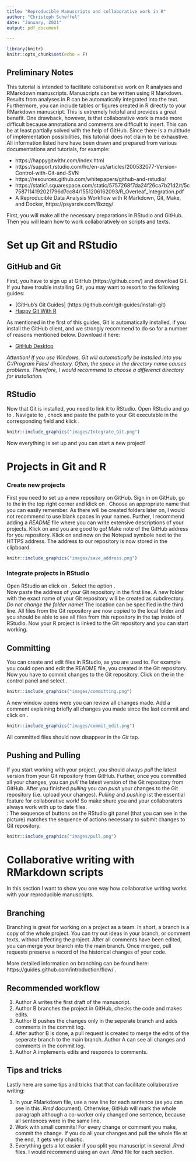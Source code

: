 ```yaml
---
title: "Reproducible Manuscripts and collaborative work in R"
author: "Christoph Scheffel"
date: "January, 2021"
output: pdf_document

---
```


```r
library(knitr)
knitr::opts_chunk$set(echo = F)


```

## Preliminary Notes

This tutorial is intended to facilitate collaborative work on R analyses and RMarkdown manuscripts. 
Manuscripts can be written using R Markdown. 
Results from analyses in R can be automatically integrated into the text. 
Furthermore, you can include tables or figures created in R directly to your RMarkdown manuscript. 
This is extremely helpful and provides a great benefit. 
One drawback, however, is that collaborative work is made more difficult because annotations and comments are difficult to insert.
This can be at least partially solved with the help of GitHub. 
Since there is a multitude of implementation possibilities, this tutorial does not claim to be exhaustive.
All information listed here have been drawn and prepared from various documentations and tutorials, for example:

* https://happygitwithr.com/index.html
* https://support.rstudio.com/hc/en-us/articles/200532077-Version-Control-with-Git-and-SVN
* https://resources.github.com/whitepapers/github-and-rstudio/
* https://static1.squarespace.com/static/5757268f7da24f26ca7b21d2/t/5c7587114192021796d7cc84/1551206162093/R_Overleaf_Integration.pdf
* A Reproducible Data Analysis Workflow with R Markdown, Git, Make, and Docker, https://psyarxiv.com/8xzqy/

First, you will make all the necessary preparations in RStudio and GitHub. 
Then you will learn how to work collaboratively on scripts and texts. 

\newpage
# Set up Git and RStudio

## GitHub and Git

First, you have to sign up at GitHub (https://github.com/) and download Git. If you have trouble installing Git, you may want to resort to the following guides:

- [GitHub's Git Guides] (https://github.com/git-guides/install-git)
- [Happy Git With R](https://happygitwithr.com/install-git.html) 

As mentioned in the first of this guides, Git is automatically installed, if you install the GitHub client, and we strongly recommend to do so for a number of reasons mentioned below. Download it here:

- [GitHub Desktop](https://desktop.github.com)

_Attention! If you use Windows, Git will automatically be installed into you C:/Program Files/ directory. Often, the space in the directory name causes problems._ 
_Therefore, I would recommend to choose a differenct directory for installation._

## RStudio

Now that Git is installed, you need to link it to RStudio. 
Open RStudio and go to \textsc{Tools -> Global Options}. 
Navigate to \textsc{Git/SVN}, check \textsc{Enable version control interface for RStudio projects} and paste the path to your Git executable in the corresponding field and klick \textsc{OK}.

```r
knitr::include_graphics("images/Integrate_Git.png")
``` 

Now everything is set up and you can start a new project!

\newpage
# Projects in Git and R

### Create new projects

First you need to set up a new repository on GitHub. 
Sign in on GitHub, go to the \textsc{+} in the top right corner and klick on \textsc{New repository}. 
Choose an appropriate name that you can easily remember. 
As there will be created folders later on, I would not recommend to use blank spaces in your names. 
Further, I recommend adding a _README_ file where you can write extensive descriptions of your projects. 
Klick on \textsc{Create Repository} and you are good to go! 
Make note of the GitHub address for you repository. Klick on \textsc{Code} and now on the Notepad symbole next to the HTTPS address. 
The address to our repository is now stored in the clipboard. 

```r
knitr::include_graphics("images/save_address.png")
``` 

### Integrate projects in RStudio

Open RStudio an click on \textsc{File -> New Project}. <!-- commend in RMarkdown-->
Select the option \textsc{Version Control -> Git}.  
Now paste the address of your Git repository in the first line. 
A new folder with the exact name of your Git repository will be created as subdirectory. 
_Do not change the folder name!_ 
The location can be specified in the third line. 
All files from the Git repository are now copied to the local folder and you should be able to see all files from this repository in the \textsc{FILES} tap inside of RStudio. 
Now your R project is linked to the Git repository and you can start working.

## Committing

You can create and edit files in RStudio, as you are used to. 
For example you could open and edit the README file, you created in the Git repository. Now you have to commit changes to the Git repository. 
Click on the  \textsc{Version Control button} in the control panel and select \textsc{Commit...}. 

```r
knitr::include_graphics("images/committing.png")
```
\newpage
A new window opens were you can review all changes made. 
Add a comment explaining briefly all changes you made since the last commit and click on \textsc{Commit}.  
```r
knitr::include_graphics("images/commit_edit.png")
```
All committed files should now disappear in the _Git_ tap. 

## Pushing and Pulling
If you start working with your project, you should always _pull_ the latest version from your Git repository from GitHub. 
Further, once you committed all your changes, you can _pull_ the latest version of the Git repository from GitHub. 
After you finished _pulling_ you can _push_ your changes to the Git repository (i.e. upload your changes). 
_Pulling_ and _pushing_ ist the essential feature for collaborative work! So make shure you and your collaborators always work with up to date files.  
\textsc{Note}: The sequence of buttons on the RStudio git panel (that you can see in the picture) matches the sequence of actions necessary to submit changes to Git repository.
```r
knitr::include_graphics("images/pull.png")
```

\newpage
# Collaborative writing with RMarkdown scripts

In this section I want to show you one way how collaborative writing works with your reproducible manuscripts.

## Branching

Branching is great for working on a project as a team.
In short, a branch is a copy of the whole project.
You can try out ideas in your branch, or comment texts, without affecting the \textsc{main} project.
After all comments have been edited, you can merge your branch into the main branch.
Once merged, pull requests preserve a record of the historical changes of your code.


More detailed information on branching can be found here: https://guides.github.com/introduction/flow/ .


## Recommended workflow

1. Author A writes the first draft of the manuscript.
2. Author B branches the project in GitHub, checks the code and makes edits.
3. Author B pushes the changes only in the seperate branch and adds comments in the commit log.
4. After author B is done, a pull request is created to merge the edits of the seperate branch to the main branch.
Author A can see all changes and comments in the commit log.
5. Author A implements edits and responds to comments. 

## Tips and tricks
Lastly here are some tips and tricks that that can facilitate collaborative writing:

1. In your RMarkdown file, use a new line for each sentence (as you can see in this _.Rmd_ document). 
Otherwise, GitHub will mark the whole paragraph although a co-worker only changed one sentence, because all sentences were in the same line.
2. Work with small commits! For every change or comment you make, commit the change. 
If you do all your changes and pull the whole file at the end, it gets very chaotic.
3. Everything gets a lot easier if you split you manuscript in several _.Rmd_ files. 
I would recommend using an own _.Rmd_ file for each section.



